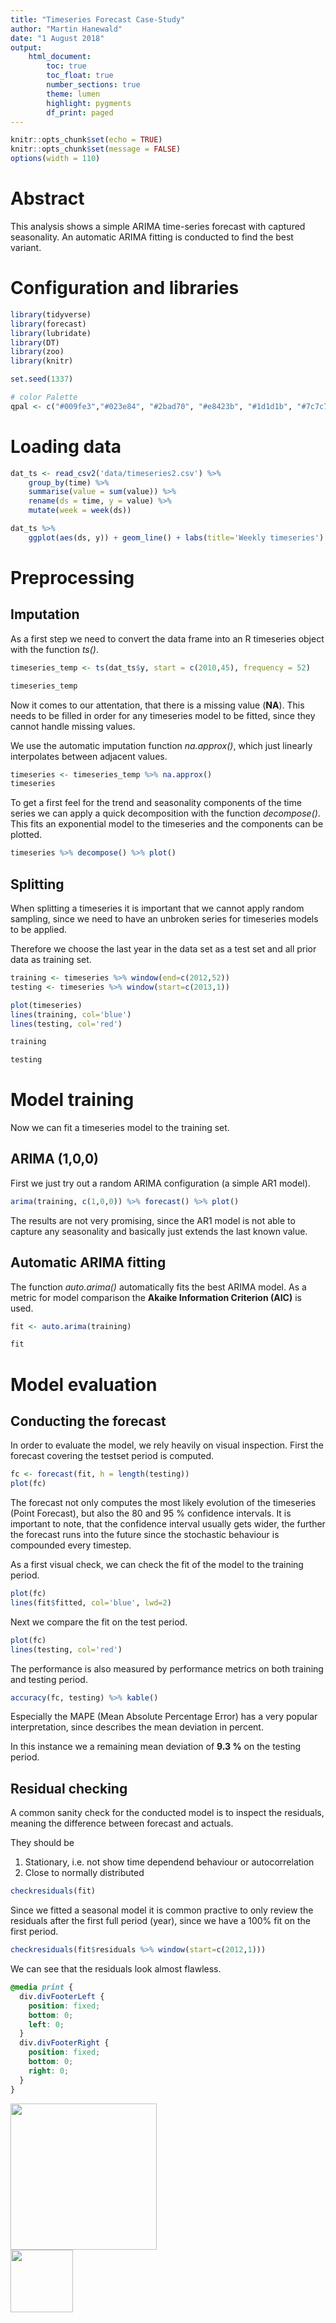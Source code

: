 ```yaml
---
title: "Timeseries Forecast Case-Study"
author: "Martin Hanewald"
date: "1 August 2018"
output: 
    html_document:
        toc: true
        toc_float: true
        number_sections: true
        theme: lumen
        highlight: pygments
        df_print: paged
---
```


```r
knitr::opts_chunk$set(echo = TRUE)
knitr::opts_chunk$set(message = FALSE)
options(width = 110)
```

# Abstract

This analysis shows a simple ARIMA time-series forecast with captured seasonality.
An automatic ARIMA fitting is conducted to find the best variant.

# Configuration and libraries

```r
library(tidyverse)
library(forecast)
library(lubridate)
library(DT)
library(zoo)
library(knitr)
```

```r
set.seed(1337)

# color Palette
qpal <- c("#009fe3","#023e84", "#2bad70", "#e8423b", "#1d1d1b", "#7c7c7b", "#d0d0d0", "#ffffff" )
```

# Loading data

```r
dat_ts <- read_csv2('data/timeseries2.csv') %>% 
    group_by(time) %>% 
    summarise(value = sum(value)) %>% 
    rename(ds = time, y = value) %>% 
    mutate(week = week(ds))
```

```r
dat_ts %>% 
    ggplot(aes(ds, y)) + geom_line() + labs(title='Weekly timeseries')
```


# Preprocessing

## Imputation

As a first step we need to convert the data frame into an R timeseries object
with the function *ts()*.

```r
timeseries_temp <- ts(dat_ts$y, start = c(2010,45), frequency = 52) 
```

```r
timeseries_temp
```

Now it comes to our attentation, that there is a missing value (**NA**). This needs to be filled
in order for any timeseries model to be fitted, since they cannot handle missing values.

We use the automatic imputation function *na.approx()*, which just linearly interpolates between
adjacent values.

```r
timeseries <- timeseries_temp %>% na.approx()
timeseries
```

To get a first feel for the trend and seasonality components of the time series
we can apply a quick decomposition with the function *decompose()*. This
fits an exponential model to the timeseries and the components can be plotted.

```r
timeseries %>% decompose() %>% plot()
```

## Splitting

When splitting a timeseries it is important that we cannot apply random sampling,
since we need to have an unbroken series for timeseries models to be applied.

Therefore we choose the last year in the data set as a test set and all prior data as
training set.

```r
training <- timeseries %>% window(end=c(2012,52))
testing <- timeseries %>% window(start=c(2013,1))
```

```r
plot(timeseries)
lines(training, col='blue')
lines(testing, col='red')
```

```r
training
```

```r
testing
```


# Model training

Now we can fit a timeseries model to the training set.

## ARIMA (1,0,0)

First we just try out a random ARIMA configuration (a simple AR1 model).
```r
arima(training, c(1,0,0)) %>% forecast() %>% plot()
```

The results are not very promising, since the AR1 model is not able to capture any
seasonality and basically just extends the last known value.

## Automatic ARIMA fitting

The function *auto.arima()* automatically fits the best ARIMA model. As a metric for
model comparison the **Akaike Information Criterion (AIC)** is used.

```r
fit <- auto.arima(training)
```

```r
fit
```

# Model evaluation

## Conducting the forecast

In order to evaluate the model, we rely heavily on visual inspection. First the
forecast covering the testset period is computed.

```r
fc <- forecast(fit, h = length(testing))
plot(fc)
```

The forecast not only computes the most likely evolution of the timeseries (Point Forecast),
but also the 80 and 95 % confidence intervals. It is important to note,
that the confidence interval usually gets wider, the further the forecast runs
into the future since the stochastic behaviour is compounded every timestep.

As a first visual check, we can check the fit of the model to the training period.

```r
plot(fc)
lines(fit$fitted, col='blue', lwd=2)
```

Next we compare the fit on the test period.

```r
plot(fc)
lines(testing, col='red')
```

The performance is also measured by performance metrics on both training and testing period.

```r
accuracy(fc, testing) %>% kable()
```

Especially the MAPE (Mean Absolute Percentage Error) has a very popular interpretation,
since describes the mean deviation in percent. 

In this instance we a remaining mean deviation of **9.3 %** on the testing period.


## Residual checking

A common sanity check for the conducted model is to inspect the residuals, meaning
the difference between forecast and actuals.

They should be

1. Stationary, i.e. not show time dependend behaviour or autocorrelation
2. Close to normally distributed

```r
checkresiduals(fit)
```

Since we fitted a seasonal model it is common practive to only review the residuals
after the first full period (year), since we have a 100% fit on the first period. 

```r
checkresiduals(fit$residuals %>% window(start=c(2012,1)))
```

We can see that the residuals look almost flawless. 



```css
@media print {
  div.divFooterLeft {
    position: fixed;
    bottom: 0;
    left: 0;
  }
  div.divFooterRight {
    position: fixed;
    bottom: 0;
    right: 0;
  }    
}
```

<div class="divFooterLeft"><img src='figure/ca_logo.svg' width="234px"></div>
<div class="divFooterRight"><img src='figure/c_by_qunis.svg' width="100px"></div>

